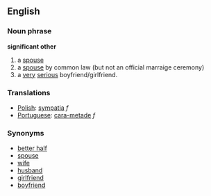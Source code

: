 ==English==

===Noun phrase===
'''significant other'''
# a [[spouse]]
# a [[spouse]] by common law (but not an official marraige ceremony)
# a [[very]] [[serious]] boyfriend/girlfriend.

===Translations===
*[[Polish]]: [[sympatia]] ''f''
*[[Portuguese]]: [[cara-metade]] ''f''

===Synonyms===
*[[better half]]
*[[spouse]]
*[[wife]]
*[[husband]]
*[[girlfriend]]
*[[boyfriend]]